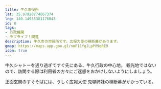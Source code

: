 ```yaml
---
title: 牛久市役所
lat: 35.97928774067374
lng: 140.14955381176043
id: 8
tags:
- 行政機関
- ラブライブ！関連
description: 牛久市の市役所です。広報大使の横断幕があります。
gmap: https://maps.app.goo.gl/nnF11YgJLpPV9qRE9
icon: true
---
```


<LinkedImage
  basename="nato_blooming/city_hall-a"
/>

牛久シャトーを通り過ぎてすぐ先にある、牛久行政の中心地。
観光地ではないので、訪問する際は利用者の方々にご迷惑をおかけしないようにしましょう。

正面玄関のすぐそばには、うしく広報大使 鬼塚姉妹の横断幕がかかっている。

<LinkedImage
  basename="hamyu044/city_hall-sunny"
/>

